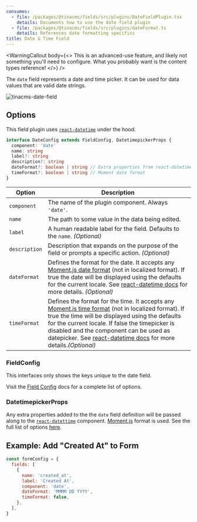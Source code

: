 ```yaml
---
consumes:
  - file: /packages/@tinacms/fields/src/plugins/DateFieldPlugin.tsx
    details: Documents how to use the date field plugin
  - file: /packages/@tinacms/fields/src/plugins/dateFormat.ts
    details: References date formatting specifics
title: Date & Time Field
---
```


<WarningCallout
  body={<>
    This is an advanced-use feature, and likely not something you'll need to configure. What you probably want is the content types reference!
  </>}
/>

The `date` field represents a date and time picker. It can be used for data values that are valid date strings.

![tinacms-date-field](/img/fields/date.jpg)

## Options

This field plugin uses [`react-datetime`](https://www.npmjs.com/package/react-datetime) under the hood.

```typescript
interface DateConfig extends FieldConfig, DatetimepickerProps {
  component: 'date'
  name: string
  label?: string
  description?: string
  dateFormat?: boolean | string // Extra properties from react-datetime
  timeFormat?: boolean | string // Moment date format
}
```

| Option        | Description                                                                                                                                                                                                                                                                                                                                                                                                               |
| ------------- | ------------------------------------------------------------------------------------------------------------------------------------------------------------------------------------------------------------------------------------------------------------------------------------------------------------------------------------------------------------------------------------------------------------------------- |
| `component`   | The name of the plugin component. Always `'date'`.                                                                                                                                                                                                                                                                                                                                                                        |
| `name`        | The path to some value in the data being edited.                                                                                                                                                                                                                                                                                                                                                                          |
| `label`       | A human readable label for the field. Defaults to the `name`. *(Optional)*                                                                                                                                                                                                                                                                                                                                                |
| `description` | Description that expands on the purpose of the field or prompts a specific action. *(Optional)*                                                                                                                                                                                                                                                                                                                           |
| `dateFormat`  | Defines the format for the date. It accepts any [Moment.js date format](https://momentjs.com/docs/#/displaying/format/) (not in localized format). If true the date will be displayed using the defaults for the current locale. See [react-datetime docs](https://github.com/YouCanBookMe/react-datetime) for more details. *(Optional)*                                                                                 |
| `timeFormat`  | Defines the format for the time. It accepts any [Moment.js time format](https://momentjs.com/docs/#/displaying/format/) (not in localized format). If true the time will be displayed using the defaults for the current locale. If false the timepicker is disabled and the component can be used as datepicker. See [react-datetime docs](https://github.com/YouCanBookMe/react-datetime) for more details.*(Optional)* |

### FieldConfig

This interfaces only shows the keys unique to the date field.

Visit the [Field Config](/docs/extending-tina/custom-field-components/#default-field-plugins "field config link") docs for a complete list of options.

### DatetimepickerProps

Any extra properties added to the the `date` field definition will be passed along to the [`react-datettime`](https://www.npmjs.com/package/react-datetime) component. [Moment.js](https://momentjs.com/docs/#/displaying/format/) format is used. See the full list of options [here](https://www.npmjs.com/package/react-datetime#api).

## Example: Add "Created At" to Form

```javascript
const formConfig = {
  fields: [
    {
      name: 'created_at',
      label: 'Created At',
      component: 'date',
      dateFormat: 'MMMM DD YYYY',
      timeFormat: false,
    },
  ],
}
```
